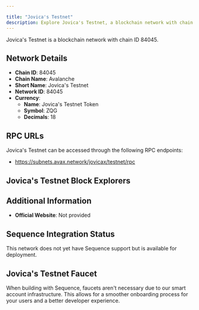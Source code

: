 ```yaml
---

title: "Jovica's Testnet"
description: Explore Jovica's Testnet, a blockchain network with chain ID 84045. Learn about its native currency, Jovica's Testnet Token, and how to interact with the network.
---
```




Jovica's Testnet is a blockchain network with chain ID 84045.

## Network Details

- **Chain ID**: 84045
- **Chain Name**: Avalanche
- **Short Name**: Jovica's Testnet
- **Network ID**: 84045
- **Currency**: 
  - **Name**: Jovica's Testnet Token
  - **Symbol**: ZQG
  - **Decimals**: 18

## RPC URLs

Jovica's Testnet can be accessed through the following RPC endpoints:

- https://subnets.avax.network/jovicax/testnet/rpc

## Jovica's Testnet Block Explorers



## Additional Information

- **Official Website**: Not provided

## Sequence Integration Status

This network does not yet have Sequence support but is available for deployment.

## Jovica's Testnet Faucet

When building with Sequence, faucets aren't necessary due to our smart account infrastructure. This allows for a smoother onboarding process for your users and a better developer experience.
